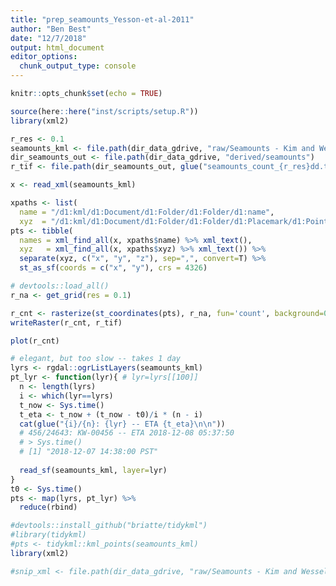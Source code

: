 ```yaml
---
title: "prep_seamounts_Yesson-et-al-2011"
author: "Ben Best"
date: "12/7/2018"
output: html_document
editor_options: 
  chunk_output_type: console
---
```


```r
knitr::opts_chunk$set(echo = TRUE)
```

```r
source(here::here("inst/scripts/setup.R"))
library(xml2)

r_res <- 0.1
seamounts_kml <- file.path(dir_data_gdrive, "raw/Seamounts - Kim and Wessel 2011/KWSMTSv01.kml")
dir_seamounts_out <- file.path(dir_data_gdrive, "derived/seamounts")
r_tif <- file.path(dir_seamounts_out, glue("seamounts_count_{r_res}dd.tif"))

x <- read_xml(seamounts_kml)

xpaths <- list(
  name = "/d1:kml/d1:Document/d1:Folder/d1:Folder/d1:name",
  xyz  = "/d1:kml/d1:Document/d1:Folder/d1:Folder/d1:Placemark/d1:Point/d1:coordinates")
pts <- tibble(
  names = xml_find_all(x, xpaths$name) %>% xml_text(),
  xyz   = xml_find_all(x, xpaths$xyz) %>% xml_text()) %>% 
  separate(xyz, c("x", "y", "z"), sep=",", convert=T) %>% 
  st_as_sf(coords = c("x", "y"), crs = 4326)

# devtools::load_all()
r_na <- get_grid(res = 0.1)

r_cnt <- rasterize(st_coordinates(pts), r_na, fun='count', background=0)
writeRaster(r_cnt, r_tif)

plot(r_cnt)
```

```r
# elegant, but too slow -- takes 1 day
lyrs <- rgdal::ogrListLayers(seamounts_kml)
pt_lyr <- function(lyr){ # lyr=lyrs[[100]]
  n <- length(lyrs)
  i <- which(lyr==lyrs)
  t_now <- Sys.time()
  t_eta <- t_now + (t_now - t0)/i * (n - i)
  cat(glue("{i}/{n}: {lyr} -- ETA {t_eta}\n\n"))
  # 456/24643: KW-00456 -- ETA 2018-12-08 05:37:50
  # > Sys.time()
  # [1] "2018-12-07 14:38:00 PST"
  
  read_sf(seamounts_kml, layer=lyr)
}
t0 <- Sys.time()
pts <- map(lyrs, pt_lyr) %>% 
  reduce(rbind)

#devtools::install_github("briatte/tidykml")
#library(tidykml)
#pts <- tidykml::kml_points(seamounts_kml)
library(xml2)

#snip_xml <- file.path(dir_data_gdrive, "raw/Seamounts - Kim and Wessel 2011/KWSMTSv01 snip.xml")

```

